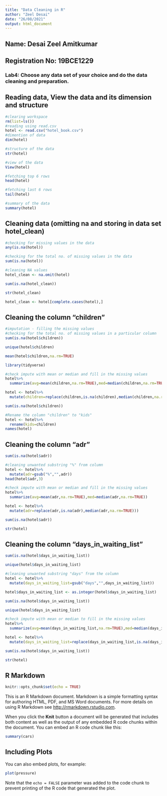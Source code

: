 ---
title: "Data Cleaning in R"
author: "Zeel Desai"
date: "26/08/2021"
output: html_document
---

## Name: Desai Zeel Amitkumar
## Registration No: 19BCE1229

### Lab4: Choose any data set of your choice and do the data cleaning and preparation.

## Reading data, View the data and its dimension and structure
```{r}
#clearing workspace
rm(list=ls())
#reading using read.csv
hotel <- read.csv("hotel_book.csv")
#dimention of data
dim(hotel)
```

```{r}
#structure of the data
str(hotel)
```


```{r}
#view of the data
View(hotel)

#fetching top 6 rows
head(hotel)
```




```{r}
#fetching last 6 rows
tail(hotel)
```

```{r}
#summary of the data
summary(hotel)

```




## Cleaning data (omitting na and storing in data set hotel_clean)

```{r}
#checking for missing values in the data
any(is.na(hotel))
```


```{r}
#checking for the total no. of missing values in the data
sum(is.na(hotel))
```



```{r}
#cleaning NA values
hotel_clean <- na.omit(hotel)

sum(is.na(hotel_clean))
```


```{r}
str(hotel_clean)
```



```{r}
hotel_clean <- hotel[complete.cases(hotel),]
```

## Cleaning the column “children”

```{r}
#imputation - filling the missing values
#checking for the total no. of missing values in a particular column
sum(is.na(hotel$children))
```



```{r}
unique(hotel$children)
```


```{r}
mean(hotel$children,na.rm=TRUE)
```



```{r}
library(tidyverse)
```



```{r}
#check impute with mean or median and fill in the missing values
hotel%>%
  summarize(avg=mean(children,na.rm=TRUE),med=median(children,na.rm=TRUE))
```


```{r}
hotel <- hotel%>%
  mutate(children=replace(children,is.na(children),median(children,na.rm=TRUE)))

sum(is.na(hotel$children))
```


```{r}
#Rename the column "children" to "kids"
hotel <- hotel%>%
  rename(kids=children)
names(hotel)
```

## Cleaning the column “adr”

```{r}
sum(is.na(hotel$adr))
```


```{r}
#cleaning unwanted substring "%" from column
hotel <- hotel%>%
  mutate(adr=gsub("%","",adr))
head(hotel$adr,3)
```

```{r}
#check impute with mean or median and fill in the missing values
hotel%>%
  summarize(avg=mean(adr,na.rm=TRUE),med=median(adr,na.rm=TRUE))
```


```{r}
hotel <- hotel%>%
  mutate(adr=replace(adr,is.na(adr),median(adr,na.rm=TRUE)))

sum(is.na(hotel$adr))
```

```{r}
str(hotel)
```


## Cleaning the column “days_in_waiting_list”


```{r}
sum(is.na(hotel$days_in_waiting_list))
```


```{r}
unique(hotel$days_in_waiting_list)
```

```{r}
#cleaning unwanted substring "days" from the column
hotel <- hotel%>%
  mutate(days_in_waiting_list=gsub("days","",days_in_waiting_list))

hotel$days_in_waiting_list <- as.integer(hotel$days_in_waiting_list)
```

```{r}
sum(is.na(hotel$days_in_waiting_list))
```

```{r}
unique(hotel$days_in_waiting_list)
```

```{r}
#check impute with mean or median to fill in the missing values
hotel%>%
  summarize(avg=mean(days_in_waiting_list,na.rm=TRUE),med=median(days_in_waiting_list,na.rm=TRUE))

```

```{r}
hotel <- hotel%>%
  mutate(days_in_waiting_list=replace(days_in_waiting_list,is.na(days_in_waiting_list),median(days_in_waiting_list,na.rm=TRUE)))

sum(is.na(hotel$days_in_waiting_list))
```


```{r}
str(hotel)
```
## R Markdown

```{r setup, include=FALSE}
knitr::opts_chunk$set(echo = TRUE)
```

This is an R Markdown document. Markdown is a simple formatting syntax for authoring HTML, PDF, and MS Word documents. For more details on using R Markdown see <http://rmarkdown.rstudio.com>.

When you click the **Knit** button a document will be generated that includes both content as well as the output of any embedded R code chunks within the document. You can embed an R code chunk like this:

```{r cars}
summary(cars)
```

## Including Plots

You can also embed plots, for example:

```{r pressure, echo=FALSE}
plot(pressure)
```

Note that the `echo = FALSE` parameter was added to the code chunk to prevent printing of the R code that generated the plot.
